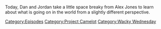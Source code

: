 {{DEFAULTSORT:
    #_EPISODE_0686:Continental Negotiations
}}{{Episode
    | title           = Continental Negotiations
    | caption         = Listen to this episode on [https://knowledgefight.libsyn.com/686-continental-negotiations Libsyn] [https://open.spotify.com/episode/0oQzbpG9FkPVExonyUQPAz Spotify]
    | episodeNumber   = 686
    | length          = 01:09:08
    | airDate         = May 27, 2022
    | episodeType     = [[:Category:Project Camelot|Project Camelot]], [[:Category:Wacky Wednesday|Wacky Wednesday]]
    | previousEpisode = [[685: Formulaic Objections Part 7]]
    | nextEpisode     = [[687: May 24, 2022]]
}}

{{Stub}}

Today, Dan and Jordan take a little space breaky from Alex Jones to learn about what is going on in the world from a slightly different perspective.

[[Category:Episodes]]
[[Category:Project Camelot]]
[[Category:Wacky Wednesday]]
